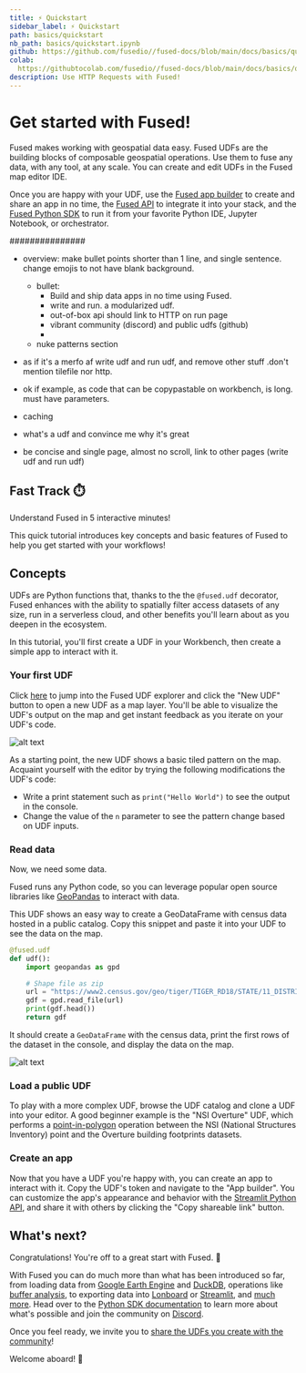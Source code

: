 ```yaml
---
title: ⚡ Quickstart
sidebar_label: ⚡ Quickstart
path: basics/quickstart
nb_path: basics/quickstart.ipynb
github: https://github.com/fusedio//fused-docs/blob/main/docs/basics/quickstart.ipynb
colab: 
  https://githubtocolab.com/fusedio//fused-docs/blob/main/docs/basics/quickstart.ipynb
description: Use HTTP Requests with Fused!
---
```


# Get started with Fused!

Fused makes working with geospatial data easy. Fused UDFs are the building blocks of
composable geospatial operations. Use them to fuse any data, with any tool, at any scale. You can create and edit UDFs in the Fused map editor IDE. 

Once you are happy with your UDF, use the [Fused app builder](/workbench/app-builder/) to create and share an app in no time, the [Fused API](/basics/core-concepts/call/#create-a-udf-endpoint) to integrate it into your stack, and the [Fused Python SDK](/python-sdk) to run it from your favorite Python IDE, Jupyter Notebook, or orchestrator. 









###############
- overview: make bullet points shorter than 1 line, and single sentence. change emojis to not have blank background.
  - bullet: 
    - Build and ship data apps in no time using Fused.
    - write and run. a modularized udf.
    - out-of-box api should link to HTTP on run page
    - vibrant community (discord) and public udfs (github)
    - 
  - nuke patterns section


- as if it's a merfo af write udf and run udf, and remove other stuff .don't mention tilefile nor http.
- ok if example, as code that can be copypastable on workbench, is long. must have parameters. 
- caching
- what's a udf and convince me why it's great
- be concise and single page, almost no scroll, link to other pages (write udf and run udf)



## Fast Track ⏱️

Understand Fused in 5 interactive minutes!

This quick tutorial introduces key concepts and basic features of Fused to help you get
started with your workflows!

## Concepts

UDFs are Python functions that, thanks to the the `@fused.udf` decorator, Fused enhances with the ability to spatially filter access datasets of any size, run in a serverless cloud, and other benefits you'll learn about as you deepen in the ecosystem.

In this tutorial, you'll first create a UDF in your Workbench, then create a simple app to interact with it.

### Your first UDF

Click [here](https://www.fused.io/workbench) to jump into the Fused UDF explorer and click the "New UDF" button to open a new UDF as a map layer. You'll be able to visualize the UDF's output on the map and get instant feedback as you iterate on your UDF's code.

![alt text](image.png)

As a starting point, the new UDF shows a basic tiled pattern on the map. Acquaint yourself with the editor by trying the following modifications the UDF's code:
- Write a print statement such as `print("Hello World")` to see the output in the console.
- Change the value of the `n` parameter to see the pattern change based on UDF inputs.

### Read data

Now, we need some data.

Fused runs any Python code, so you can leverage popular open source libraries like [GeoPandas](https://geopandas.org/en/stable/index.html) to interact with data.

This UDF shows an easy way to create a GeoDataFrame with census data hosted in a public catalog. Copy this snippet and paste it into your UDF to see the data on the map.



```python
@fused.udf
def udf():
    import geopandas as gpd

    # Shape file as zip
    url = "https://www2.census.gov/geo/tiger/TIGER_RD18/STATE/11_DISTRICT_OF_COLUMBIA/11/tl_rd22_11_bg.zip"
    gdf = gpd.read_file(url)
    print(gdf.head())
    return gdf
```




It should create a `GeoDataFrame` with the census data, print the first rows of the dataset in the console, and display the data on the map.

![alt text](image-1.png)



### Load a public UDF

To play with a more complex UDF, browse the UDF catalog and clone a UDF into your editor. A good beginner example is the "NSI Overture" UDF, which performs a [point-in-polygon](/basics/transform/geospatial/point-in-polygon/) operation between the NSI (National Structures Inventory) point and the Overture building footprints datasets. 

### Create an app

Now that you have a UDF you're happy with, you can create an app to interact with it. Copy the UDF's token and navigate to the "App builder". You can customize the app's appearance and behavior with the [Streamlit Python API](https://docs.streamlit.io/develop/api-reference), and share it with others by clicking the "Copy shareable link" button.


## What's next?

Congratulations! You're off to a great start with Fused. 🎉

With Fused you can do much more than what has been introduced so far, from loading data
from [Google Earth Engine](/basics/in/gee/) and [DuckDB](/basics/in/duckdb/), operations
like [buffer analysis](/basics/transform/geospatial/buffer/), to exporting data into [Lonboard](/basics/out/lonboard/) or [Streamlit](/basics/out/streamlit/), and [much more](/basics/tutorials/). Head over to
the [Python SDK documentation](/python-sdk/) to learn more about what's possible and
join the community on [Discord](https://bit.ly/fused-discord).

Once you feel ready, we invite you to [share the UDFs you create with the community](/python-sdk/contribute/)!

Welcome aboard! 🚢

